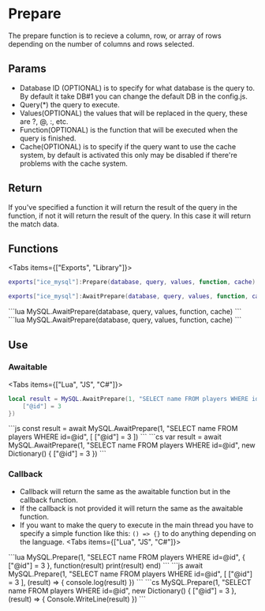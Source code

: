 
# Prepare
The prepare function is to recieve a column, row, or array of rows depending on the number of columns and rows selected.

## Params
- Database ID (OPTIONAL) is to specify for what database is the query to. By default it take DB#1 you can change the default DB in the config.js.
- Query(*) the query to execute.
- Values(OPTIONAL) the values that will be replaced in the query, these are ?, @, :, etc.
- Function(OPTIONAL) is the function that will be executed when the query is finished.
- Cache(OPTIONAL) is to specify if the query want to use the cache system, by default is activated this only may be disabled if there're problems with the cache system.

## Return
If you've specified a function it will return the result of the query in the function, if not it will return the result of the query.
In this case it will return the match data.


## Functions
<Tabs items={["Exports", "Library"]}>
<Tab>
```lua
exports["ice_mysql"]:Prepare(database, query, values, function, cache)
```
```lua
exports["ice_mysql"]:AwaitPrepare(database, query, values, function, cache)
```
</Tab>
<Tab>
```lua
MySQL.AwaitPrepare(database, query, values, function, cache)
```
```lua
MySQL.AwaitPrepare(database, query, values, function, cache)
```
</Tab>
</Tabs>

## Use
### Awaitable
<Tabs items={["Lua", "JS", "C#"]}>
<Tab>
```lua
local result = MySQL.AwaitPrepare(1, "SELECT name FROM players WHERE id=@id", {
    ["@id"] = 3
})
```
</Tab>
<Tab>
```js
const result = await MySQL.AwaitPrepare(1, "SELECT name FROM players WHERE id=@id", [
    ["@id"] = 3
])
```
</Tab>
<Tab>
```cs
var result = await MySQL.AwaitPrepare(1, "SELECT name FROM players WHERE id=@id", new Dictionary<string, object>() {
    ["@id"] = 3
})
```
</Tab>
</Tabs>

### Callback
- Callback will return the same as the awaitable function but in the callback function.
- If the callback is not provided it will return the same as the awaitable function.
- If you want to make the query to execute in the main thread you have to specify a simple function like this: `() => {}` to do anything depending on the language.
<Tabs items={["Lua", "JS", "C#"]}>
<Tab>
```lua
MySQL.Prepare(1, "SELECT name FROM players WHERE id=@id", {
    ["@id"] = 3
}, function(result)
    print(result)
end)
```
</Tab>
<Tab>
```js
await MySQL.Prepare(1, "SELECT name FROM players WHERE id=@id", [
    ["@id"] = 3
], (result) => {
    console.log(result)
})
```
</Tab>
<Tab>
```cs
MySQL.Prepare(1, "SELECT name FROM players WHERE id=@id", new Dictionary<string, object>() {
    ["@id"] = 3
}, (result) => {
    Console.WriteLine(result)
})
```
</Tab>
</Tabs>